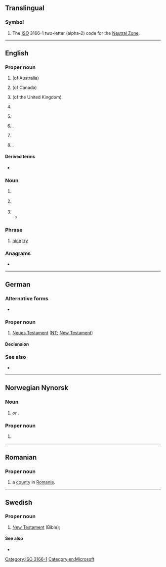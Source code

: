 {{also|n.t.|N.T.|N. T.|NT}}
==Translingual==

===Symbol===
{{head|mul|symbol}}

# The [[ISO]] 3166-1 two-letter (alpha-2) code for the [[Neutral Zone]].

[[Category:ISO 3166-1]]

----

==English==
{{wikipedia}}

===Proper noun===
{{en-proper noun}}

# {{initialism of|en|[[Northern Territory]]}} (of Australia)
#: {{coordinate terms|en|ACT|NSW|QLD|SA|TAS|VIC|WA}}
# {{initialism of|en|[[Northwest Territories]]}} (of Canada)
#: {{coordinate terms|en|AB|BC|MB|NB|NL|NS|NU|ON|PE|QC|SK|YT}}
# {{initialism of|en|{{w|National Trust for Places of Historic Interest or Natural Beauty}}}} (of the United Kingdom)
# {{lb|en|Christianity}} {{initialism of|en|[[New Testament]]}}
#: {{cot|en|OT}}
# {{initialism of|en|New Territories|t=region of Hong Kong}}
# {{lb|en|computing}} {{ellipsis of|en|{{w|Windows NT}}}}.
# {{lb|en|stock symbol}} {{abbreviation of|en|[[w:Nortel|Nortel]]}}
# {{abbreviation of|en|[[East Nusa Tenggara]]|dot=,}} {{place|en|province|c/Indonesia}}.

====Derived terms====

* {{l|en|NTFS}}

===Noun===
{{en-noun}}

# {{lb|en|music}} {{initialism of|en|neighbor tone}}
# {{lb|en|organic chemistry}} {{init of|en|[[neurotensin]]}}
# {{init of|en|[[neurotypical]]}}
#* {{quote-journal|en|author=Harvey Blume|title=Autistics, freed from face-to-face encounters, are communicating in cyberspace.|work=The New York Times|date=1997-06-30|url=https://www.nytimes.com/1997/06/30/business/autistics-freed-from-face-to-face-encounters-are-communicating-in-cyberspace.html|issn=0362-4331|passage=This was brought home to me, an '''NT''', when I asked an autistic E-mail correspondent, who is mordantly expressive on line, what it would be like to meet.}}

===Phrase===
{{head|en|phrase}}

# {{lb|en|internet slang}} [[nice]] [[try]]

===Anagrams===
* {{anagrams|en|a=nt|TN|Tn|tn}}

[[Category:en:Microsoft]]

----

==German==

===Alternative forms===
* {{alter|de|N. T.}}

===Proper noun===
{{de-proper noun|n|NT|gen2=NTs}}

# [[Neues Testament]] ([[#English|NT]]; [[New Testament]])

====Declension====
{{de-decl-noun-n|(s)|n=sg}}

===See also===
* {{l|de|AT}}

----

==Norwegian Nynorsk==

===Noun===
{{nn-noun-n1|NT-}}

# {{init of|nn|nytestament|nodot=1}} ''or'' '''{{l|nn|nytestamentet}}'''.

===Proper noun===
{{head|nn|proper noun|g=n}}

# {{init of|nn|Det nye testamentet}}
#: {{coordinate terms|nn|GT}}

----

==Romanian==

===Proper noun===
{{head|ro|proper noun}}

# {{abbreviation of|ro|Neamț|dot=,}} a [[county]] in [[Romania]].

----

==Swedish==

===Proper noun===
{{sv-proper noun|?|NT:s}}

# [[New Testament]] (Bible); {{abbreviation of|sv|Nya Testamentet}}

====See also====
* {{l|sv|GT}}